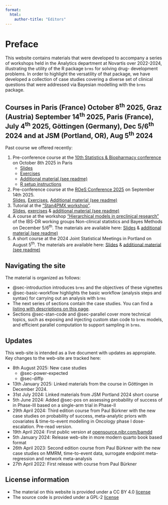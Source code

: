 ```yaml
---
format:
  html:
    author-title: "Editors"
---
```


# Preface {.unnumbered}

This website contains materials that were developed to accompany a
series of workshops held in the Analytics department at Novartis over
2022-2024, illustrating the utility of the R package `brms` for
solving drug- development problems. In order to highlight the
versatility of that package, we have developed a collection of case
studies covering a diverse set of clinical questions that were
addressed via Bayesian modelling with the `brms` package.

::: {.content-visible when-profile="public"}
::: {.callout-tip}
## Courses in Paris (France) October 8<sup>th</sup> 2025, Graz (Austria) September 14<sup>th</sup> 2025, Paris (France), July 4<sup>th</sup> 2025, Göttingen (Germany), Dec 5/6<sup>th</sup> 2024 and at JSM (Portland, OR), Aug 5<sup>th</sup> 2024

Past course we offered recently:

1. Pre-conference course at the [10th Statistics & Biopharmacy conference](https://snb2025.sciencesconf.org) on October 8th 2025 in Paris
   * [Slides](workshops/paris2025snb/slides/bamdd_paris2025.html)
   * [Exercises](workshops/paris2025snb/exercises/bamdd_paris2025_exercises.html)
   * [Additional material (see
     readme)](https://github.com/Novartis/bamdd/tree/main/workshops/paris2025snb)
   * [R setup instructions](workshops/paris2025snb/exercises/bamdd_paris2025_exercises.html#/r-session)
2. Pre-conference course at the [ROeS Conference
   2025](https://roes2025.at) on September 14th 2025.  
   [Slides](workshops/graz2025/slides/bamdd_graz2025.html),
   [Exercises](workshops/graz2025/exercises/bamdd_graz2025_exercises.html),
   [Additional material (see readme)](https://github.com/Novartis/bamdd/tree/main/workshops/graz2025)
3. Tutorial at the ["Stan4PMX
   workshop"](https://stan4pmx2025.sciencesconf.org).  
   [Slides](workshops/paris2025/slides/bamdd_paris2025.html), 
   [exercises](workshops/paris2025/exercises/bamdd_paris2025_exercises.html) &
   [additional material (see readme)](https://github.com/Novartis/bamdd/tree/main/workshops/paris2025)
4. A course at the workshop ["Hierarchical models in preclinical
   research"](https://www.biometrische-gesellschaft.de/arbeitsgruppen/bayes-methodik/workshops/2024-goettingen.html)
   of the IBS-DR working groups Non-clinical statistics and Bayes
   Methods on December 5/6<sup>th</sup>. The materials are available
   here:
   [Slides](workshops/goettingen2024/slides/bamdd_goettingen2024.html)
   & [additional material (see
   readme)](https://github.com/Novartis/bamdd/tree/main/workshops/goettingen2024)
5. A short course at the 2024 Joint Statistical Meetings in Portland
   on August 5<sup>th</sup>. The materials are available here:
   [Slides](workshops/jsm2024/slides/bamdd_jsm2024.pdf) & [additional
   material (see
   readme)](https://github.com/Novartis/bamdd/tree/main/workshops/jsm2024)

:::
:::

## Navigating the site

The material is organized as follows:

- @sec-introduction introduces `brms` and the objectives of these vignettes
- @sec-basic-workflow highlights the basic workflow (analysis steps and 
syntax) for carrying out an analysis with `brms`
- The next series of sections contain the case
studies. You can find a [listing with descriptions on this page](src/02_case_studies.qmd).
- Sections @sec-stan-code and @sec-parallel cover more technical topics, such
as exposing and injecting custom stan code to `brms` models,
and efficient parallel computation to support sampling in `brms`.


## Updates

This web-site is intended as a live document with updates as
appropiate. Key changes to the web-site are tracked here:



::: {.content-visible when-profile="public"}
- 8th August 2025: New case studies
  * @sec-power-expected
  * @sec-diffp
- 13th January 2025: Linked materials from the course in Göttingen 
  in December 2024.
- 31st July 2024: Linked materials from JSM Portland 2024 short course
- 5th June 2024: Added @sec-pos on assessing probability of success of
  in Phase-III based on a single-arm trial in Phase-II
- 29th April 2024: Third edition course from Paul Bürkner with the new
  case studies on probability of success, meta-analytic priors with
  covariates & time-to-event modelling in Oncology phase I
  dose-escalation. Pre-read version.
- 19th April 2024: First public version at [opensource.nibr.com/bamdd](http://opensource.nibr.com/bamdd)
- 5th January 2024: Release web-site in more modern quarto book
  based format
- 26th April 2023: Second edition course from Paul Bürkner with the
  new case studies on MMRM, time-to-event data, surrogate endpoint
  meta-regression and network meta-analysis
- 27th April 2022: First release with course from Paul Bürkner
:::


::: {.content-visible when-profile="public"}
## License information

- The material on this website is provided under a CC BY 4.0 [license](https://github.com/Novartis/bamdd/tree/main/docs/public/LICENSE)
- The source code is provided under a GPL-2 [license](https://github.com/Novartis/bamdd/tree/main/LICENSE)
:::


